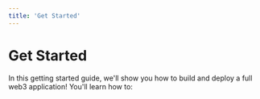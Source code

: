 ```yaml
---
title: 'Get Started'
---
```


# Get Started

In this getting started guide, we'll show you how to build and deploy a full web3 application! You'll learn how to:
